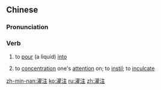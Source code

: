 ==Chinese==
{{zh-forms}}

===Pronunciation===
{{zh-pron
|m=guànzhù
|c=gun3 zyu3
|cat=v
}}

===Verb===
{{zh-verb}}

# to [[pour]] (a liquid) [[into]]
# {{lb|zh|figurative}} to [[concentration]] one's [[attention]] on; to [[instil]]; to [[inculcate]]

[[zh-min-nan:灌注]]
[[ko:灌注]]
[[ru:灌注]]
[[zh:灌注]]